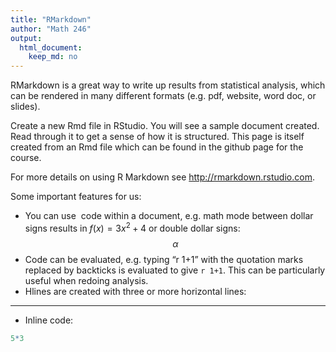 ```yaml
---
title: "RMarkdown"
author: "Math 246"
output: 
  html_document: 
    keep_md: no
---
```


RMarkdown is a great way to write up results from statistical analysis, which can be rendered in many different formats (e.g. pdf, website, word doc, or slides).

Create a new Rmd file in RStudio. You will see a sample document created. Read through it to get a sense of how it is structured. This page is itself created from an Rmd file which can be found in the github page for the course.

For more details on using R Markdown see <http://rmarkdown.rstudio.com>.

Some important features for us:

* You can use \LaTeX\ code within a document, e.g. math mode between dollar signs results in $f(x)=3x^2+4$ or double dollar signs: $$\alpha$$
* Code can be evaluated, e.g. typing "r 1+1" with the quotation marks replaced by backticks is evaluated to give `r 1+1`. This can be particularly useful when redoing analysis.
* Hlines are created with three or more horizontal lines:

---

* Inline code:

```r
5*3
```

